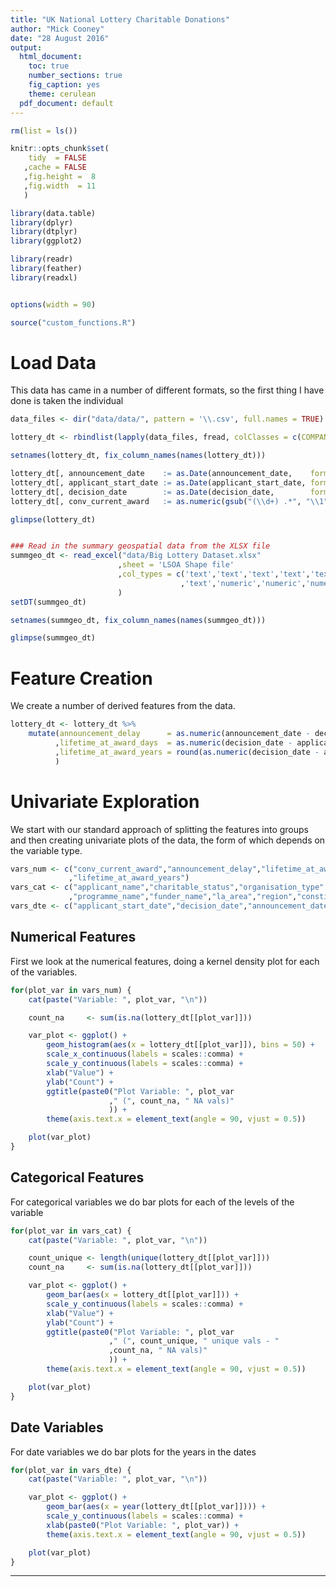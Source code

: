```yaml
---
title: "UK National Lottery Charitable Donations"
author: "Mick Cooney"
date: "28 August 2016"
output:
  html_document:
    toc: true
    number_sections: true
    fig_caption: yes
    theme: cerulean
  pdf_document: default
---
```


<!--
(Title:)

Author: Mick Cooney

Date: 2016

Abstract:

Keywords:

-->

```r
rm(list = ls())

knitr::opts_chunk$set(
    tidy  = FALSE
   ,cache = FALSE
   ,fig.height =  8
   ,fig.width  = 11
   )

library(data.table)
library(dplyr)
library(dtplyr)
library(ggplot2)

library(readr)
library(feather)
library(readxl)


options(width = 90)

source("custom_functions.R")
```

# Load Data

This data has came in a number of different formats, so the first thing I have done is taken the individual

```r
data_files <- dir("data/data/", pattern = '\\.csv', full.names = TRUE)

lottery_dt <- rbindlist(lapply(data_files, fread, colClasses = c(COMPANY_NUMBER = 'character')))

setnames(lottery_dt, fix_column_names(names(lottery_dt)))

lottery_dt[, announcement_date    := as.Date(announcement_date,    format = '%d/%m/%Y')]
lottery_dt[, applicant_start_date := as.Date(applicant_start_date, format = '%d/%m/%Y')]
lottery_dt[, decision_date        := as.Date(decision_date,        format = '%d/%m/%Y')]
lottery_dt[, conv_current_award   := as.numeric(gsub("(\\d+) .*", "\\1", current_award))]

glimpse(lottery_dt)


### Read in the summary geospatial data from the XLSX file
summgeo_dt <- read_excel("data/Big Lottery Dataset.xlsx"
                        ,sheet = 'LSOA Shape file'
                        ,col_types = c('text','text','text','text','text','text'
                                      ,'text','numeric','numeric','numeric')
                        )
setDT(summgeo_dt)

setnames(summgeo_dt, fix_column_names(names(summgeo_dt)))

glimpse(summgeo_dt)
```

# Feature Creation

We create a number of derived features from the data.

```r
lottery_dt <- lottery_dt %>%
    mutate(announcement_delay      = as.numeric(announcement_date - decision_date)
          ,lifetime_at_award_days  = as.numeric(decision_date - applicant_start_date)
          ,lifetime_at_award_years = round(as.numeric(decision_date - applicant_start_date) / 365.25, 0)
          )
```

# Univariate Exploration

We start with our standard approach of splitting the features into
groups and then creating univariate plots of the data, the form of
which depends on the variable type.

```r
vars_num <- c("conv_current_award","announcement_delay","lifetime_at_award_days"
             ,"lifetime_at_award_years")
vars_cat <- c("applicant_name","charitable_status","organisation_type"
             ,"programme_name","funder_name","la_area","region","constituency")
vars_dte <- c("applicant_start_date","decision_date","announcement_date")
```

## Numerical Features

First we look at the numerical features, doing a kernel density plot for each of the variables.

```r
for(plot_var in vars_num) {
    cat(paste("Variable: ", plot_var, "\n"))

    count_na     <- sum(is.na(lottery_dt[[plot_var]]))

    var_plot <- ggplot() +
        geom_histogram(aes(x = lottery_dt[[plot_var]]), bins = 50) +
        scale_x_continuous(labels = scales::comma) +
        scale_y_continuous(labels = scales::comma) +
        xlab("Value") +
        ylab("Count") +
        ggtitle(paste0("Plot Variable: ", plot_var
                      ," (", count_na, " NA vals)"
                      )) +
        theme(axis.text.x = element_text(angle = 90, vjust = 0.5))

    plot(var_plot)
}
```

## Categorical Features

For categorical variables we do bar plots for each of the levels of the variable

```r
for(plot_var in vars_cat) {
    cat(paste("Variable: ", plot_var, "\n"))

    count_unique <- length(unique(lottery_dt[[plot_var]]))
    count_na     <- sum(is.na(lottery_dt[[plot_var]]))

    var_plot <- ggplot() +
        geom_bar(aes(x = lottery_dt[[plot_var]])) +
        scale_y_continuous(labels = scales::comma) +
        xlab("Value") +
        ylab("Count") +
        ggtitle(paste0("Plot Variable: ", plot_var
                      ," (", count_unique, " unique vals - "
                      ,count_na, " NA vals)"
                      )) +
        theme(axis.text.x = element_text(angle = 90, vjust = 0.5))

    plot(var_plot)
}
```

## Date Variables

For date variables we do bar plots for the years in the dates

```r
for(plot_var in vars_dte) {
    cat(paste("Variable: ", plot_var, "\n"))

    var_plot <- ggplot() +
        geom_bar(aes(x = year(lottery_dt[[plot_var]]))) +
        scale_y_continuous(labels = scales::comma) +
        xlab(paste0("Plot Variable: ", plot_var)) +
        theme(axis.text.x = element_text(angle = 90, vjust = 0.5))

    plot(var_plot)
}
```


---
